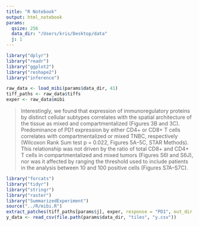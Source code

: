 ```yaml
---
title: "R Notebook"
output: html_notebook
params:
  qsize: 256
  data_dir: "/Users/kris/Desktop/data"
  j: 1
---
```


```r
library("dplyr")
library("readr")
library("ggplot2")
library("reshape2")
library("inference")
```

```r
raw_data <- load_mibi(params$data_dir, 41)
tiff_paths <- raw_data$tiffs
exper <- raw_data$mibi
```

> Interestingly, we found that expression of immunoregulatory proteins by distinct cellular subtypes correlates with the spatial architecture of the tissue as mixed and compartmentalized (Figures 3B and 3C). Predominance of PD1 expression by either CD4+ or CD8+ T cells correlates with compartmentalized or mixed TNBC, respectively (Wilcoxon Rank Sum test p = 0.022, Figures 5A–5C, STAR Methods). This relationship was not driven by the ratio of total CD8+ and CD4+ T cells in compartmentalized and mixed tumors (Figures S6I and S6J), nor was it affected by ranging the threshold used to include patients in the analysis between 10 and 100 positive cells (Figures S7A–S7C).

```r
library("forcats")
library("tidyr")
library("stringr")
library("raster")
library("SummarizedExperiment")
source("../R/mibi.R")
extract_patches(tiff_paths[params$j], exper, response = "PD1", out_dir = file.path(params$data_dir, "tiles"), qsize = params$qsize, basename = sprintf("patch_%s", params$j))
y_data <- read_csv(file.path(params$data_dir, "tiles", "y.csv"))
```
